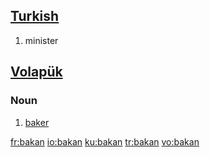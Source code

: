 ==[[Turkish]]==
{{infl|tr|noun}}
# minister

==[[Volapük]]==
===Noun===
{{infl|vo|noun}}
# [[baker]]

[[fr:bakan]]
[[io:bakan]]
[[ku:bakan]]
[[tr:bakan]]
[[vo:bakan]]